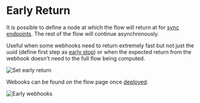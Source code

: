 
# Early Return

It is possible to define a node at which the flow will return at for [sync endpoints](../core_concepts/4_webhooks/index.mdx#synchronous). The rest of the flow will continue asynchronously.

Useful when some webhooks need to return extremely fast but not just the uuid (define first step as [early stop](./2_early_stop.md)) or when the expected return from the webhook doesn't need to the full flow being computed.

![Set early return](../assets/flows/set_early_return.png.webp 'Set early return')

Webooks can be found on the flow page once [deployed](../core_concepts/0_draft_and_deploy/index.mdx).

![Early webhooks](../assets/flows/early_webooks.png.webp 'Early webhooks')

<div className="grid grid-cols-2 gap-6 mb-4">
	<DocCard
		title="Webhooks"
		description="Trigger scripts and flows from webhooks."
		href="/docs/core_concepts/webhooks"
	/>
</div>
